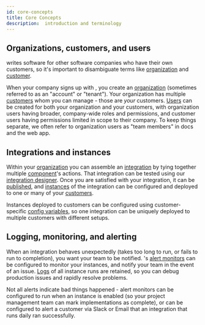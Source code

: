 ```yaml
---
id: core-concepts
title: Core Concepts
description:  introduction and terminology
---
```



## Organizations, customers, and users

 writes software for other software companies who have their own customers, so it's important to disambiguate terms like [organization](organization.mdx) and [customer](customers.mdx).

When your company signs up with , you create an [organization](organization.mdx) (sometimes referred to as an "account" or "tenant").
Your organization has multiple [customers](customers.mdx) whom you can manage - those are _your_ customers.
[Users](users.mdx) can be created for both your organization and your customers, with organization users having broader, company-wide roles and permissions, and customer users having permissions limited in scope to their company.
To keep things separate, we often refer to organization users as "team members" in docs and the web app.

<Screenshot
  filename="getting-started/introduction/organization_and_customers.png"
  maxWidth="500px"
  alt="Diagram of an organization with customers"
/>

## Integrations and instances

Within your [organization](organization.mdx) you can assemble an [integration](integrations.mdx) by tying together multiple [component](components.mdx)'s actions.
That integration can be tested using our [integration designer](testing-integrations.mdx).
Once you are satisfied with your integration, it can be [published](integrations.mdx#publishing-an-integration), and [instances](instances.mdx) of the integration can be configured and deployed to one or many of your [customers](customers.mdx).

Instances deployed to customers can be configured using customer-specific [config variables](building-integrations.mdx#config-variables-in-integrations), so one integration can be uniquely deployed to multiple customers with different setups.

<Screenshot
  filename="shared/acmeerp-integration.png"
  maxWidth="800px"
  alt="AcmeERP Fuel Integration in  app"
/>

## Logging, monitoring, and alerting

When an integration behaves unexpectedly (takes too long to run, or fails to run to completion), you want your team to be notified.
's [alert monitors](monitoring-and-alerting.mdx) can be configured to monitor your instances, and notify your team in the event of an issue.
[Logs](logging.mdx) of all instance runs are retained, so you can debug production issues and rapidly resolve problems.

Not all alerts indicate bad things happened - alert monitors can be configured to run when an instance is enabled (so your project management team can mark implementations as complete), or can be configured to alert a customer via Slack or Email that an integration that runs daily ran successfully.
